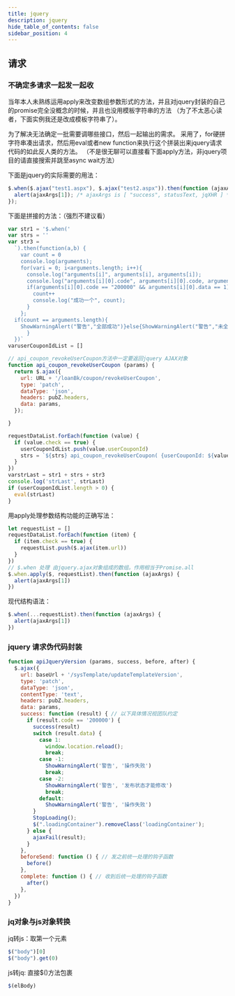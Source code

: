 ```yaml
---
title: jquery
description: jquery
hide_table_of_contents: false
sidebar_position: 4
---
```


## 请求

### 不确定多请求一起发一起收

当年本人未熟练运用apply来改变数组参数形式的方法，并且对jquery封装的自己的promise完全没概念的时候，并且也没用模板字符串的方法 （为了不太恶心读者，下面实例我还是改成模板字符串了）。

为了解决无法确定一批需要调哪些接口，然后一起输出的需求。 采用了，for硬拼字符串凑出请求，然后用eval或者new function来执行这个拼装出来jquery请求代码的如此反人类的方法。
（不是很无聊可以直接看下面apply方法，非jquery项目的请直接搜索并跳至async wait方法）

下面是jquery的实际需要的用法：

```js
$.when($.ajax("test1.aspx"), $.ajax("test2.aspx")).then(function (ajaxArgs) {
  alert(ajaxArgs[1]); /* ajaxArgs is [ "success", statusText, jqXHR ] */
});
```

下面是拼接的方法：（强烈不建议看）

```js
var str1 = '$.when('
var strs = ''
var str3 =
  `).then(function(a,b) {
    var count = 0
    console.log(arguments);
    for(vari = 0; i<arguments.length; i++){
      console.log("arguments[i]", arguments[i], arguments[i]);
      console.log("arguments[i][0].code", arguments[i][0].code, arguments[i][0].data);
      if(arguments[i][0].code == "200000" && arguments[i][0].data == 1) {
        count++
        console.log("成功一个", count);
      }
    };
  if(count == arguments.length){
    ShowWarningAlert("警告","全部成功")}else{ShowWarningAlert("警告","未全部成功")
      }
  })`
varuserCouponIdList = []

// api_coupon_revokeUserCoupon方法中一定要返回jquery AJAX对象
function api_coupon_revokeUserCoupon (params) {
  return $.ajax({
    url: URL + '/loanBk/coupon/revokeUserCoupon',
    type: 'patch',
    dataType: 'json',
    headers: pubZ.headers,
    data: params,
  });

}

requestDataList.forEach(function (value) {
  if (value.check == true) {
    userCouponIdList.push(value.userCouponId)
    strs = `${strs} api_coupon_revokeUserCoupon( {userCouponId: ${value.userCouponId}}),`
  }
})
varstrLast = str1 + strs + str3
console.log('strLast', strLast)
if (userCouponIdList.length > 0) {
  eval(strLast)
}
```

用apply处理参数结构功能的正确写法：

```js
let requestList = []
requestDataList.forEach(function (item) {
  if (item.check == true) {
    requestList.push($.ajax(item.url))
  }
})
// $.when 处理 由jquery.ajax对象组成的数组。作用相当于Promise.all
$.when.apply($, requestList).then(function (ajaxArgs) {
  alert(ajaxArgs[1])
})
```

现代结构语法：

```js
$.when(...requestList).then(function (ajaxArgs) {
  alert(ajaxArgs[1])
})
```

### jquery 请求伪代码封装

```js
function apiJqueryVersion (params, success, before, after) {
  $.ajax({
    url: baseUrl + '/sysTemplate/updateTemplateVersion',
    type: 'patch',
    dataType: 'json',
    contentType: 'text',
    headers: pubZ.headers,
    data: params,
    success: function (result) { // 以下具体情况视团队约定
      if (result.code == '200000') {
        success(result)
        switch (result.data) {
          case 1:
            window.location.reload();
            break;
          case -1:
            ShowWarningAlert('警告', '操作失败')
            break;
          case -2:
            ShowWarningAlert('警告', '发布状态才能修改')
            break;
          default:
            ShowWarningAlert('警告', '操作失败')
        }
        StopLoading();
        $(".loadingContainer").removeClass('loadingContainer');
      } else {
        ajaxFail(result);
      }
    },
    beforeSend: function () { // 发之前统一处理的钩子函数
      before()
    },
    complete: function () { // 收到后统一处理的钩子函数
      after()
    },
  })
}
```

### jq对象与js对象转换

jq转js：取第一个元素

```js
$("body")[0]
$("body").get(0)
```

js转jq: 直接$()方法包裹

```js
$(elBody)
```
